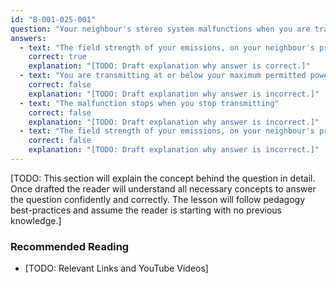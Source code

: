 ```yaml
---
id: "B-001-025-001"
question: "Your neighbour's stereo system malfunctions when you are transmitting. What provision in Electromagnetic Compatibility Advisory Bulletin EMCAB-2 deems the stereo system's lack of immunity is the cause?"
answers:
  - text: "The field strength of your emissions, on your neighbour's premises, is below Innovation, Science and Economic Development Canada's specified immunity criteria"
    correct: true
    explanation: "[TODO: Draft explanation why answer is correct.]"
  - text: "You are transmitting at or below your maximum permitted power"
    correct: false
    explanation: "[TODO: Draft explanation why answer is incorrect.]"
  - text: "The malfunction stops when you stop transmitting"
    correct: false
    explanation: "[TODO: Draft explanation why answer is incorrect.]"
  - text: "The field strength of your emissions, on your neighbour's premises, is above Innovation, Science and Economic Development Canada's specified immunity criteria"
    correct: false
    explanation: "[TODO: Draft explanation why answer is incorrect.]"
---
```


[TODO: This section will explain the concept behind the question in detail. Once drafted the reader will understand all necessary concepts to answer the question confidently and correctly. The lesson will follow pedagogy best-practices and assume the reader is starting with no previous knowledge.]

### Recommended Reading

- [TODO: Relevant Links and YouTube Videos]
